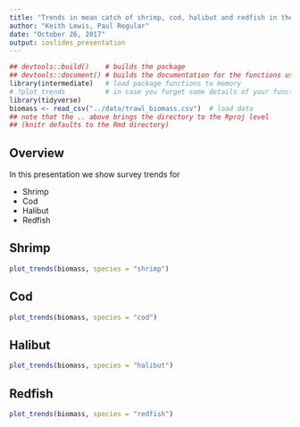 ```yaml
---
title: "Trends in mean catch of shrimp, cod, halibut and redfish in the trawl survey"
author: "Keith Lewis, Paul Regular"
date: "October 26, 2017"
output: ioslides_presentation
---
```


```r

## devtools::build()    # builds the package
## devtools::document() # builds the documentation for the functions using roxygen comments
library(intermediate)   # load package functions to memory
# ?plot_trends          # in case you forget some details of your functions
library(tidyverse)
biomass <- read_csv("../data/trawl_biomass.csv")  # load data
## note that the .. above brings the directory to the Rproj level
## (knitr defaults to the Rmd directory)

```

## Overview

In this presentation we show survey trends for 

- Shrimp
- Cod
- Halibut
- Redfish

## Shrimp

```r
plot_trends(biomass, species = "shrimp")
```

## Cod

```r
plot_trends(biomass, species = "cod")
```

## Halibut

```r
plot_trends(biomass, species = "halibut")
```

## Redfish

```r
plot_trends(biomass, species = "redfish")
```
